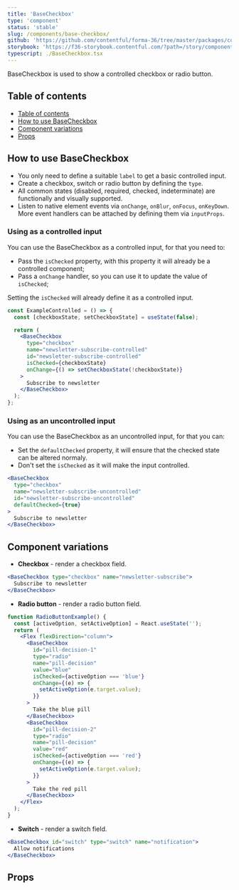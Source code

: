 ```yaml
---
title: 'BaseCheckbox'
type: 'component'
status: 'stable'
slug: /components/base-checkbox/
github: 'https://github.com/contentful/forma-36/tree/master/packages/components/inputs/src/base-checkbox'
storybook: 'https://f36-storybook.contentful.com/?path=/story/components-basecheckbox--overview'
typescript: ./BaseCheckbox.tsx
---
```


BaseCheckbox is used to show a controlled checkbox or radio button.

## Table of contents

- [Table of contents](#table-of-contents)
- [How to use BaseCheckbox](#how-to-use-basecheckbox)
- [Component variations](#component-variations)
- [Props](#props)

## How to use BaseCheckbox

- You only need to define a suitable `label` to get a basic controlled input.
- Create a checkbox, switch or radio button by defining the `type`.
- All common states (disabled, required, checked, indeterminate) are functionally and visually supported.
- Listen to native element events via `onChange`, `onBlur`, `onFocus`, `onKeyDown`. More event handlers can be attached by defining them via `inputProps`.

### Using as a controlled input

You can use the BaseCheckbox as a controlled input, for that you need to:

- Pass the `isChecked` property, with this property it will already be a controlled component;
- Pass a `onChange` handler, so you can use it to update the value of `isChecked`;

Setting the `isChecked` will already define it as a controlled input.

```jsx static=true
const ExampleControlled = () => {
  const [checkboxState, setCheckboxState] = useState(false);

  return (
    <BaseCheckbox
      type="checkbox"
      name="newsletter-subscribe-controlled"
      id="newsletter-subscribe-controlled"
      isChecked={checkboxState}
      onChange={() => setCheckboxState(!checkboxState)}
    >
      Subscribe to newsletter
    </BaseCheckbox>
  );
};
```

### Using as an uncontrolled input

You can use the BaseCheckbox as an uncontrolled input, for that you can:

- Set the `defaultChecked` property, it will ensure that the checked state can be altered normaly.
- Don't set the `isChecked` as it will make the input controlled.

```jsx
<BaseCheckbox
  type="checkbox"
  name="newsletter-subscribe-uncontrolled"
  id="newsletter-subscribe-uncontrolled"
  defaultChecked={true}
>
  Subscribe to newsletter
</BaseCheckbox>
```

## Component variations

- **Checkbox** - render a checkbox field.

```jsx
<BaseCheckbox type="checkbox" name="newsletter-subscribe">
  Subscribe to newsletter
</BaseCheckbox>
```

- **Radio button** - render a radio button field.

```jsx static=true
function RadioButtonExample() {
  const [activeOption, setActiveOption] = React.useState('');
  return (
    <Flex flexDirection="column">
      <BaseCheckbox
        id="pill-decision-1"
        type="radio"
        name="pill-decision"
        value="blue"
        isChecked={activeOption === 'blue'}
        onChange={(e) => {
          setActiveOption(e.target.value);
        }}
      >
        Take the blue pill
      </BaseCheckbox>
      <BaseCheckbox
        id="pill-decision-2"
        type="radio"
        name="pill-decision"
        value="red"
        isChecked={activeOption === 'red'}
        onChange={(e) => {
          setActiveOption(e.target.value);
        }}
      >
        Take the red pill
      </BaseCheckbox>
    </Flex>
  );
}
```

- **Switch** - render a switch field.

```jsx
<BaseCheckbox id="switch" type="switch" name="notification">
  Allow notifications
</BaseCheckbox>
```

## Props


<Props of="BaseCheckbox" />
